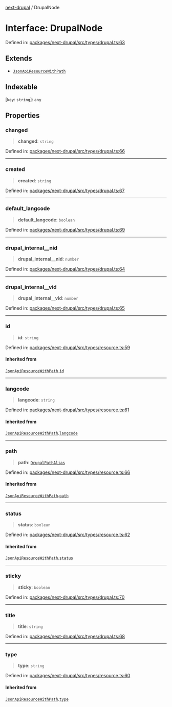 [next-drupal](../globals.mdx) / DrupalNode

# Interface: DrupalNode

Defined in: [packages/next-drupal/src/types/drupal.ts:63](https://github.com/chapter-three/next-drupal/blob/99d53e7de9f279983acefda33ce5bc4643bafb3c/packages/next-drupal/src/types/drupal.ts#L63)

## Extends

- [`JsonApiResourceWithPath`](JsonApiResourceWithPath.mdx)

## Indexable

\[`key`: `string`\]: `any`

## Properties

### changed

> **changed**: `string`

Defined in: [packages/next-drupal/src/types/drupal.ts:66](https://github.com/chapter-three/next-drupal/blob/99d53e7de9f279983acefda33ce5bc4643bafb3c/packages/next-drupal/src/types/drupal.ts#L66)

---

### created

> **created**: `string`

Defined in: [packages/next-drupal/src/types/drupal.ts:67](https://github.com/chapter-three/next-drupal/blob/99d53e7de9f279983acefda33ce5bc4643bafb3c/packages/next-drupal/src/types/drupal.ts#L67)

---

### default_langcode

> **default_langcode**: `boolean`

Defined in: [packages/next-drupal/src/types/drupal.ts:69](https://github.com/chapter-three/next-drupal/blob/99d53e7de9f279983acefda33ce5bc4643bafb3c/packages/next-drupal/src/types/drupal.ts#L69)

---

### drupal_internal\_\_nid

> **drupal_internal\_\_nid**: `number`

Defined in: [packages/next-drupal/src/types/drupal.ts:64](https://github.com/chapter-three/next-drupal/blob/99d53e7de9f279983acefda33ce5bc4643bafb3c/packages/next-drupal/src/types/drupal.ts#L64)

---

### drupal_internal\_\_vid

> **drupal_internal\_\_vid**: `number`

Defined in: [packages/next-drupal/src/types/drupal.ts:65](https://github.com/chapter-three/next-drupal/blob/99d53e7de9f279983acefda33ce5bc4643bafb3c/packages/next-drupal/src/types/drupal.ts#L65)

---

### id

> **id**: `string`

Defined in: [packages/next-drupal/src/types/resource.ts:59](https://github.com/chapter-three/next-drupal/blob/99d53e7de9f279983acefda33ce5bc4643bafb3c/packages/next-drupal/src/types/resource.ts#L59)

#### Inherited from

[`JsonApiResourceWithPath`](JsonApiResourceWithPath.mdx).[`id`](JsonApiResourceWithPath.mdx#id)

---

### langcode

> **langcode**: `string`

Defined in: [packages/next-drupal/src/types/resource.ts:61](https://github.com/chapter-three/next-drupal/blob/99d53e7de9f279983acefda33ce5bc4643bafb3c/packages/next-drupal/src/types/resource.ts#L61)

#### Inherited from

[`JsonApiResourceWithPath`](JsonApiResourceWithPath.mdx).[`langcode`](JsonApiResourceWithPath.mdx#langcode)

---

### path

> **path**: [`DrupalPathAlias`](../type-aliases/DrupalPathAlias.mdx)

Defined in: [packages/next-drupal/src/types/resource.ts:66](https://github.com/chapter-three/next-drupal/blob/99d53e7de9f279983acefda33ce5bc4643bafb3c/packages/next-drupal/src/types/resource.ts#L66)

#### Inherited from

[`JsonApiResourceWithPath`](JsonApiResourceWithPath.mdx).[`path`](JsonApiResourceWithPath.mdx#path)

---

### status

> **status**: `boolean`

Defined in: [packages/next-drupal/src/types/resource.ts:62](https://github.com/chapter-three/next-drupal/blob/99d53e7de9f279983acefda33ce5bc4643bafb3c/packages/next-drupal/src/types/resource.ts#L62)

#### Inherited from

[`JsonApiResourceWithPath`](JsonApiResourceWithPath.mdx).[`status`](JsonApiResourceWithPath.mdx#status)

---

### sticky

> **sticky**: `boolean`

Defined in: [packages/next-drupal/src/types/drupal.ts:70](https://github.com/chapter-three/next-drupal/blob/99d53e7de9f279983acefda33ce5bc4643bafb3c/packages/next-drupal/src/types/drupal.ts#L70)

---

### title

> **title**: `string`

Defined in: [packages/next-drupal/src/types/drupal.ts:68](https://github.com/chapter-three/next-drupal/blob/99d53e7de9f279983acefda33ce5bc4643bafb3c/packages/next-drupal/src/types/drupal.ts#L68)

---

### type

> **type**: `string`

Defined in: [packages/next-drupal/src/types/resource.ts:60](https://github.com/chapter-three/next-drupal/blob/99d53e7de9f279983acefda33ce5bc4643bafb3c/packages/next-drupal/src/types/resource.ts#L60)

#### Inherited from

[`JsonApiResourceWithPath`](JsonApiResourceWithPath.mdx).[`type`](JsonApiResourceWithPath.mdx#type)
